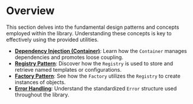 # Overview

This section delves into the fundamental design patterns and concepts employed within the library.
Understanding these concepts is key to effectively using the provided utilities.

- **[Dependency Injection (Container)](/core-concepts/container)**: Learn how the `Container` manages dependencies and promotes loose coupling.
- **[Registry Pattern](/core-concepts/registry)**: Discover how the `Registry` is used to store and retrieve named templates or configurations.
- **[Factory Pattern](/core-concepts/factory)**: See how the `Factory` utilizes the `Registry` to create instances of objects.
- **[Error Handling](/core-concepts/error-handling)**: Understand the standardized `Error` structure used throughout the library. 